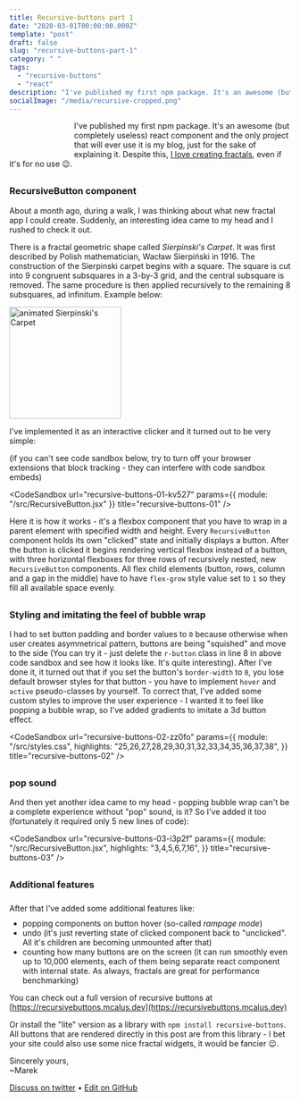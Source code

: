 ```yaml
---
title: Recursive-buttons part 1
date: "2020-03-01T00:00:00.000Z"
template: "post"
draft: false
slug: "recursive-buttons-part-1"
category: " "
tags:
  - "recursive-buttons"
  - "react"
description: "I've published my first npm package. It's an awesome (but completely useless) react component."
socialImage: "/media/recursive-cropped.png"
---
```



<div>
  <div style="width: 100px; height: 50px; float: left; margin-right: 16px; margin-top: 8px">
    <RecursiveButtons />
  </div>

I've published my first npm package. It's an awesome (but completely useless) react component and the only project that will ever use it is my blog, just for the sake of explaining it. Despite this, [I love creating fractals](https://openfraksl.mcalus.dev), even if it's for no use 😉.

</div>

<div style="width: 400px; height: 25px; margin: 0 auto -32px auto">
  <RecursiveButtons text="" />
</div>

### RecursiveButton component


About a month ago, during a walk, I was thinking about what new fractal app I could create. Suddenly, an interesting idea came to my head and I rushed to check it out.

There is a fractal geometric shape called _Sierpinski's Carpet_. It was first described by Polish mathematician, Wacław Sierpiński in 1916. The construction of the Sierpinski carpet begins with a square. The square is cut into 9 congruent subsquares in a 3-by-3 grid, and the central subsquare is removed. The same procedure is then applied recursively to the remaining 8 subsquares, ad infinitum. Example below:

<img src="/media/gif-3.gif" alt="animated Sierpinski's Carpet" width="200px" />

I've implemented it as an interactive clicker and it turned out to be very simple:

(if you can't see code sandbox below, try to turn off your browser extensions that block tracking - they can interfere with code sandbox embeds)

<CodeSandbox
  url="recursive-buttons-01-kv527"
  params={{ module: "/src/RecursiveButton.jsx" }}
  title="recursive-buttons-01"
/>

Here it is how it works - it's a flexbox component that you have to wrap in a parent element with specified width and height. Every `RecursiveButton` component holds its own "clicked" state and initially displays a button. After the button is clicked it begins rendering vertical flexbox instead of a button, with three horizontal flexboxes for three rows of recursively nested, new `RecursiveButton` components. All flex child elements (button, rows, column and a gap in the middle) have to have `flex-grow` style value set to `1` so they fill all available space evenly.

<div style="width: 400px; height: 25px; margin: 0 auto -32px auto">
  <RecursiveButtons text="" />
</div>

### Styling and imitating the feel of bubble wrap

I had to set button padding and border values to `0` because otherwise when user creates asymmetrical pattern, buttons are being "squished" and move to the side (You can try it - just delete the `r-button` class in line 8 in above code sandbox and see how it looks like. It's quite interesting). After I've done it, it turned out that if you set the button's `border-width` to `0`, you lose default browser styles for that button - you have to implement `hover` and `active` pseudo-classes by yourself. To correct that, I've added some custom styles to improve the user experience - I wanted it to feel like popping a bubble wrap, so I've added gradients to imitate a 3d button effect.

<CodeSandbox
  url="recursive-buttons-02-zz0fo"
  params={{
    module: "/src/styles.css",
    highlights: "25,26,27,28,29,30,31,32,33,34,35,36,37,38",
   }}
  title="recursive-buttons-02"
/>

<div style="width: 400px; height: 25px; margin: 0 auto -32px auto">
  <RecursiveButtons text="" />
</div>

### pop sound

And then yet another idea came to my head - popping bubble wrap can't be a complete experience without "pop" sound, is it? So I've added it too (fortunately it required only 5 new lines of code):

<CodeSandbox
  url="recursive-buttons-03-i3p2f"
  params={{
    module: "/src/RecursiveButton.jsx",
    highlights: "3,4,5,6,7,16",
   }}
  title="recursive-buttons-03"
/>

<div style="width: 400px; height: 25px; margin: 0 auto -32px auto">
  <RecursiveButtons text="" />
</div>

### Additional features

<p style="margin-bottom: 10px; margin-top: 24px">After that I've added some additional features like:</p>
<ul style="margin-top: 10px">
  <li>popping components on button hover (so-called <i>rampage mode</i>)</li>
  <li>undo (it's just reverting state of clicked component back to "unclicked". All it's children are becoming unmounted after that)</li>
  <li>counting how many buttons are on the screen (it can run smoothly even up to 10,000 elements, each of them being separate react component with internal state. As always, fractals are great for performance benchmarking)</li>
</ul>

You can check out a full version of recursive buttons at [https://recursivebuttons.mcalus.dev](https://recursivebuttons.mcalus.dev)

Or install the "lite" version as a library with `npm install recursive-buttons`. All buttons that are rendered directly in this post are from this library - I bet your site could also use some nice fractal widgets, it would be fancier 😉.

Sincerely yours,<br />
~Marek

[Discuss on twitter](https://twitter.com/marek_us/status/1234150867353374721) • [Edit on GitHub](https://github.com/mcalus3/mcalus-homepage/blob/master/content/posts/2020-03-01---recursive-buttons-part-1.mdx)
